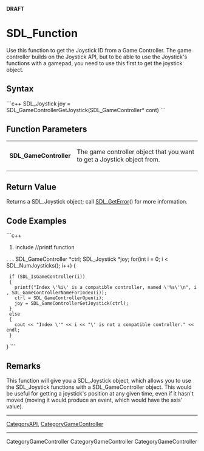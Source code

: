<!-- pragma section-numbers off -->
<!-- pragma camelcase off -->
'''DRAFT'''
<!-- #*^*^*^*^*See http://wiki.libsdl.org/moin.cgi/SGFunctions for details on editing this page*^*^*^*^* -->


= SDL_Function =
Use this function to get the Joystick ID from a Game Controller. The game controller builds on the Joystick API, but to be able to use the Joystick's functions with a gamepad, you need to use this first to get the joystick object.




== Syntax ==
```c++
SDL_Joystick joy =  SDL_GameControllerGetJoystick(SDL_GameController* cont)
```

<!-- #Fill in the above syntax per the Style Guide, then delete this comment. -->


== Function Parameters ==
{|
|'''SDL_GameController'''
|The game controller object that you want to get a Joystick object from.
|}

<!-- #Fill in the above table per the Style Guide, then delete this comment. -->


== Return Value ==
Returns a SDL_Joystick object; call [[SDL_GetError]]() for more information.


== Code Examples ==
```c++
#include <cstdio> //printf function
. . .
SDL_GameController *ctrl;
SDL_Joystick *joy;
for(int i = 0; i < SDL_NumJoysticks(); i++)
{
  if (SDL_IsGameController(i))
  {
    printf("Index \'%i\' is a compatible controller, named \'%s\'\n", i, SDL_GameControllerNameForIndex(i));
    ctrl = SDL_GameControllerOpen(i);
    joy = SDL_GameControllerGetJoystick(ctrl);
  }
  else
  {
    cout << "Index \'" << i << "\' is not a compatible controller." << endl;
  }
}
```

<!-- #Leave this section as-is unless you have a code example to put in.  In that case, replace You can add your code example here with your code example following the Style Guide instructions.  Leave the rest of the markup alone and delete this comment. -->


== Remarks ==
This function will give you a SDL_Joystick object, which allows you to use the SDL_Joystick functions with a SDL_GameController object. This would be useful for getting a joystick's position at any given time, even if it hasn't moved (moving it would produce an event, which would have the axis' value).

<!-- #Leave this section as-is unless you have a remark to put in.  In that case, replace ''You can add useful comments here'' with your remark(s) following the Style Guide instructions.  Leave the rest of the markup alone and delete this comment. -->

----
[[CategoryAPI]], [[CategoryGameController]]
<!-- #See the Style Guide for instructions on editing the footer. -->
----
CategoryGameController CategoryGameController CategoryGameController
